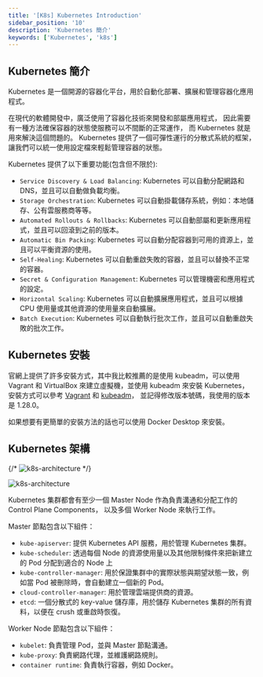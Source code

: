 ```yaml
---
title: '[K8s] Kubernetes Introduction'
sidebar_position: '10'
description: 'Kubernetes 簡介'
keywords: ['Kubernetes', 'k8s']
---
```


## Kubernetes 簡介

Kubernetes 是一個開源的容器化平台，用於自動化部署、擴展和管理容器化應用程式。

在現代的軟體開發中，廣泛使用了容器化技術來開發和部屬應用程式，
因此需要有一種方法確保容器的狀態使服務可以不間斷的正常運作，
而 Kubernetes 就是用來解決這個問題的。
Kubernetes 提供了一個可彈性運行的分散式系統的框架，
讓我們可以統一使用設定檔來輕鬆管理容器的狀態。

Kubernetes 提供了以下重要功能(包含但不限於):

- `Service Discovery & Load Balancing`: Kubernetes 可以自動分配網路和 DNS，並且可以自動做負載均衡。
- `Storage Orchestration`: Kubernetes 可以自動掛載儲存系統，例如：本地儲存、公有雲服務商等等。
- `Automated Rollouts & Rollbacks`: Kubernetes 可以自動部屬和更新應用程式，並且可以回滾到之前的版本。
- `Automatic Bin Packing`: Kubernetes 可以自動分配容器到可用的資源上，並且可以平衡資源的使用。
- `Self-Healing`: Kubernetes 可以自動重啟失敗的容器，並且可以替換不正常的容器。
- `Secret & Configuration Management`: Kubernetes 可以管理機密和應用程式的設定。
- `Horizontal Scaling`: Kubernetes 可以自動擴展應用程式，並且可以根據 CPU 使用量或其他資源的使用量來自動擴展。
- `Batch Execution`: Kubernetes 可以自動執行批次工作，並且可以自動重啟失敗的批次工作。

## Kubernetes 安裝

官網上提供了許多安裝方式，其中我比較推薦的是使用 kubeadm，可以使用 Vagrant 和 VirtualBox 來建立虛擬機，並使用 kubeadm 來安裝 Kubernetes，
安裝方式可以參考
[Vagrant](https://learn-k8s-from-scratch.readthedocs.io/en/latest/k8s-install/vagrant.html)
和
[kubeadm](https://learn-k8s-from-scratch.readthedocs.io/en/latest/k8s-install/kubeadm.html)，
並記得修改版本號碼，我使用的版本是 1.28.0。

如果想要有更簡單的安裝方法的話也可以使用 Docker Desktop 來安裝。

## Kubernetes 架構

{/* ![k8s-architecture](/img/k8s/1.jpg) */}

![k8s-architecture](/img/k8s/10.svg)

Kubernetes 集群都會有至少一個 Master Node 作為負責溝通和分配工作的 Control Plane Components，
以及多個 Worker Node 來執行工作。

Master 節點包含以下組件：

- `kube-apiserver`: 提供 Kubernetes API 服務，用於管理 Kubernetes 集群。
- `kube-scheduler`: 透過每個 Node 的資源使用量以及其他限制條件來把新建立的 Pod 分配到適合的 Node 上
- `kube-controller-manager`: 用於保證集群中的實際狀態與期望狀態一致，例如當 Pod 被刪除時，會自動建立一個新的 Pod。
- `cloud-controller-manager`: 用於管理雲端提供商的資源。
- `etcd`: 一個分散式的 key-value 儲存庫，用於儲存 Kubernetes 集群的所有資料，以便在 crush 或重啟時恢復。

Worker Node 節點包含以下組件：

- `kubelet`: 負責管理 Pod，並與 Master 節點溝通。
- `kube-proxy`: 負責網路代理，並維護網路規則。
- `container runtime`: 負責執行容器，例如 Docker。
